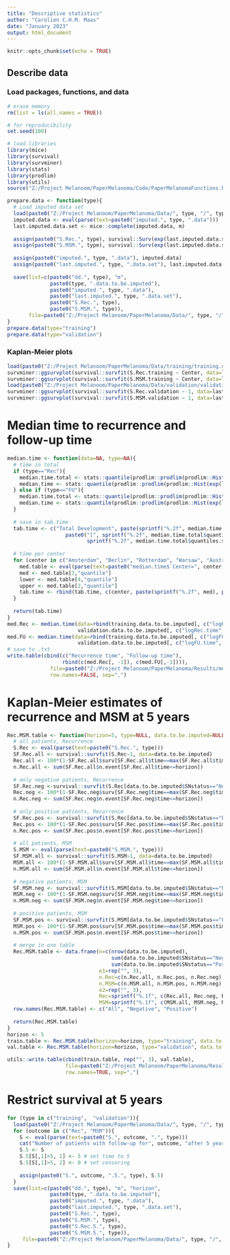 ```yaml
---
title: "Descriptive statistics"
author: "Carolien C.H.M. Maas"
date: "January 2023"
output: html_document
---
```


```r
knitr::opts_chunk$set(echo = TRUE)
```

## Describe data

### Load packages, functions, and data 
```r
# erase memory
rm(list = ls(all.names = TRUE))

# for reproducibility
set.seed(100)

# load libraries
library(mice)
library(survival)
library(survminer)
library(stats)
library(prodlim)
library(utils)
source("Z:/Project Melanoom/PaperMelanoma/Code/PaperMelanomaFunctions.R")
```

```r
prepare.data <- function(type){
  # Load imputed data set 
  load(paste0("Z:/Project Melanoom/PaperMelanoma/Data/", type, "/", type, ".data.RData"))
  imputed.data <- eval(parse(text=paste0("imputed.", type, ".data")))
  last.imputed.data.set <- mice::complete(imputed.data, m)
  
  assign(paste0("S.Rec.", type), survival::Surv(exp(last.imputed.data.set$logRec.time), last.imputed.data.set$Recurrence=="recurred"))
  assign(paste0("S.MSM.", type), survival::Surv(exp(last.imputed.data.set$logFU.time), last.imputed.data.set$MSM=="Death by melanoma"))
  
  assign(paste0("imputed.", type, ".data"), imputed.data)
  assign(paste0("last.imputed.", type, ".data.set"), last.imputed.data.set)
  
  save(list=c(paste0("dd.", type), "m", 
              paste0(type, ".data.to.be.imputed"), 
              paste0("imputed.", type, ".data"), 
              paste0("last.imputed.", type, ".data.set"), 
              paste0("S.Rec.", type), 
              paste0("S.MSM.", type)),
       file=paste0("Z:/Project Melanoom/PaperMelanoma/Data/", type, "/", type, ".data.Rdata"), compress=TRUE)
}
prepare.data(type="training")
prepare.data(type="validation")
```

### Kaplan-Meier plots
```r
load(paste0("Z:/Project Melanoom/PaperMelanoma/Data/training/training.data.RData"))
survminer::ggsurvplot(survival::survfit(S.Rec.training ~ Center, data=last.imputed.training.data.set), conf.int=TRUE, risk.table=TRUE)
survminer::ggsurvplot(survival::survfit(S.MSM.training ~ Center, data=last.imputed.training.data.set), conf.int=TRUE, risk.table=TRUE)
load(paste0("Z:/Project Melanoom/PaperMelanoma/Data/validation/validation.data.RData"))
survminer::ggsurvplot(survival::survfit(S.Rec.validation ~ 1, data=last.imputed.validation.data.set), conf.int=TRUE, risk.table=TRUE)
survminer::ggsurvplot(survival::survfit(S.MSM.validation ~ 1, data=last.imputed.validation.data.set), conf.int=TRUE, risk.table=TRUE)
```

# Median time to recurrence and follow-up time
```r
median.time <- function(data=NA, type=NA){
  # time in total
  if (type=="Rec"){
    median.time.total <- stats::quantile(prodlim::prodlim(prodlim::Hist(exp(logRec.time), Recurrence=="recurred")~1, data=data[data$Center!="Australia",], reverse=TRUE))
    median.time <- stats::quantile(prodlim::prodlim(prodlim::Hist(exp(logRec.time), Recurrence=="recurred")~Center, data=data, reverse=TRUE))
  } else if (type=="FU"){
    median.time.total <- stats::quantile(prodlim::prodlim(prodlim::Hist(exp(logFU.time), MSM=="Death by melanoma")~1, data=data[data$Center!="Australia",], reverse=TRUE))
    median.time <- stats::quantile(prodlim::prodlim(prodlim::Hist(exp(logFU.time), MSM=="Death by melanoma")~Center, data=data, reverse=TRUE))
  }
  
  # save in tab.time
  tab.time <- c("Total Development", paste(sprintf("%.2f", median.time.total$quantiles.survival[3, "quantile"]),
                   paste0("[", sprintf("%.2f", median.time.total$quantiles.survival[4, "quantile"]), "; ",
                          sprintf("%.2f", median.time.total$quantiles.survival[2, "quantile"]), "]")))
  
  # time per center
  for (center in c("Amsterdam", "Berlin", "Rotterdam", "Warsaw", "Australia")){
    med.table <- eval(parse(text=paste0("median.time$`Center=", center, "`")))
    med <- med.table[3,"quantile"]
    lower <- med.table[4,"quantile"]
    upper <- med.table[2,"quantile"]
    tab.time <- rbind(tab.time, c(center, paste(sprintf("%.2f", med), paste0("[", sprintf("%.2f", lower), "; ", sprintf("%.2f", upper), "]"))))
  }
  
  return(tab.time)
}
med.Rec <- median.time(data=rbind(training.data.to.be.imputed[, c("logRec.time", "Recurrence", "Center")], 
                       validation.data.to.be.imputed[, c("logRec.time", "Recurrence", "Center")]), type="Rec")
med.FU <- median.time(data=rbind(training.data.to.be.imputed[, c("logFU.time", "MSM", "Center")], 
                       validation.data.to.be.imputed[, c("logFU.time", "MSM", "Center")]), type="FU")
# save to .txt
write.table(cbind(c("Recurrence time", "Follow-up time"), 
                  rbind(c(med.Rec[, -1]), c(med.FU[,-1]))),
              file=paste0("Z:/Project Melanoom/PaperMelanoma/Results/med.table.txt"),
              row.names=FALSE, sep=",")
```

# Kaplan-Meier estimates of recurrence and MSM at 5 years
```r
Rec.MSM.table <- function(horizon=5, type=NULL, data.to.be.imputed=NULL){
  # all patients, Recurrence
  S.Rec <- eval(parse(text=paste0("S.Rec.", type)))
  SF.Rec.all <- survival::survfit(S.Rec~1, data=data.to.be.imputed)
  Rec.all <- 100*(1-SF.Rec.all$surv[SF.Rec.all$time==max(SF.Rec.all$time[SF.Rec.all$time<=horizon])])
  n.Rec.all <- sum(SF.Rec.all$n.event[SF.Rec.all$time<=horizon])
  
  # only negative patients, Recurrence
  SF.Rec.neg <-survival::survfit(S.Rec[data.to.be.imputed$SNstatus=="Negative"]~1, data=data.to.be.imputed)
  Rec.neg <- 100*(1-SF.Rec.neg$surv[SF.Rec.neg$time==max(SF.Rec.neg$time[SF.Rec.neg$time<=horizon])])
  n.Rec.neg <- sum(SF.Rec.neg$n.event[SF.Rec.neg$time<=horizon])
    
  # only positive patients, Recurrence
  SF.Rec.pos <- survival::survfit(S.Rec[data.to.be.imputed$SNstatus=="Positive"]~1, data=data.to.be.imputed)
  Rec.pos <- 100*(1-SF.Rec.pos$surv[SF.Rec.pos$time==max(SF.Rec.pos$time[SF.Rec.pos$time<=horizon])])
  n.Rec.pos <- sum(SF.Rec.pos$n.event[SF.Rec.pos$time<=horizon])
  
  # all patients, MSM
  S.MSM <- eval(parse(text=paste0("S.MSM.", type)))
  SF.MSM.all <- survival::survfit(S.MSM~1, data=data.to.be.imputed)
  MSM.all <- 100*(1-SF.MSM.all$surv[SF.MSM.all$time==max(SF.MSM.all$time[SF.MSM.all$time<=horizon])])
  n.MSM.all <- sum(SF.MSM.all$n.event[SF.MSM.all$time<=horizon])
  
  # negative patients, MSM
  SF.MSM.neg <- survival::survfit(S.MSM[data.to.be.imputed$SNstatus=="Negative"]~1, data=data.to.be.imputed)
  MSM.neg <- 100*(1-SF.MSM.neg$surv[SF.MSM.neg$time==max(SF.MSM.neg$time[SF.MSM.neg$time<=horizon])])
  n.MSM.neg <- sum(SF.MSM.neg$n.event[SF.MSM.neg$time<=horizon])
  
  # positive patients, MSM
  SF.MSM.pos <- survival::survfit(S.MSM[data.to.be.imputed$SNstatus=="Positive"]~1, data=data.to.be.imputed)
  MSM.pos <- 100*(1-SF.MSM.pos$surv[SF.MSM.pos$time==max(SF.MSM.pos$time[SF.MSM.pos$time<=horizon])])
  n.MSM.pos <- sum(SF.MSM.pos$n.event[SF.MSM.pos$time<=horizon])
  
  # merge in one table
  Rec.MSM.table <- data.frame(n=c(nrow(data.to.be.imputed),
                                  sum(data.to.be.imputed$SNstatus=="Negative"),
                                  sum(data.to.be.imputed$SNstatus=="Positive")),
                              e1=rep("", 3),
                              n.Rec=c(n.Rec.all, n.Rec.pos, n.Rec.neg),
                              n.MSM=c(n.MSM.all, n.MSM.pos, n.MSM.neg),
                              e2=rep("", 3),
                              Rec=sprintf("%.1f", c(Rec.all, Rec.neg, Rec.pos)),
                              MSM=sprintf("%.1f", c(MSM.all, MSM.neg, MSM.pos)))
  row.names(Rec.MSM.table) <- c("All", "Negative", "Positive")
  
  return(Rec.MSM.table)
}
horizon <- 5
train.table <- Rec.MSM.table(horizon=horizon, type="training", data.to.be.imputed=training.data.to.be.imputed)
val.table <- Rec.MSM.table(horizon=horizon, type="validation", data.to.be.imputed=validation.data.to.be.imputed)

utils::write.table(cbind(train.table, rep("", 3), val.table),
                   file=paste0("Z:/Project Melanoom/PaperMelanoma/Results/Rec.MSM.table.txt"),
                   row.names=TRUE, sep=",")
```

# Restrict survival at 5 years
```r
for (type in c("training",  "validation")){
  load(paste0("Z:/Project Melanoom/PaperMelanoma/Data/", type, "/", type, ".data.Rdata"))
  for (outcome in c("Rec", "MSM")){
    S <- eval(parse(text=paste0("S.", outcome, ".", type)))
    cat("Number of patients with follow-up for", outcome, "after 5 years:", sum(S[, 1]>5), "in", type, " data \n")
    S.5 <- S
    S.5[S[,1]>5, 1] <- 5 # set time to 5
    S.5[S[,1]>5, 2] <- 0 # set censoring
    
    assign(paste0("S.", outcome, ".5.", type), S.5)
  }
  save(list=c(paste0("dd.", type), "m", "horizon", 
              paste0(type, ".data.to.be.imputed"),
              paste0("imputed.", type, ".data"), 
              paste0("last.imputed.", type, ".data.set"),
              paste0("S.Rec.", type), 
              paste0("S.MSM.", type),
              paste0("S.Rec.5.", type), 
              paste0("S.MSM.5.", type)),
     file=paste0("Z:/Project Melanoom/PaperMelanoma/Data/", type, "/", type, ".data.Rdata"), compress=TRUE)
}
```
